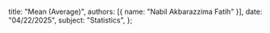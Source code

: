   title: "Mean (Average)",
  authors: [{ name: "Nabil Akbarazzima Fatih" }],
  date: "04/22/2025",
  subject: "Statistics",
};
